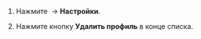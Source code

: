 1. Нажмите <img src="https://toloka.ai/files/hamburger-menu.svg" alt="" /> → **Настройки**.

1. Нажмите кнопку **Удалить профиль** в конце списка.
